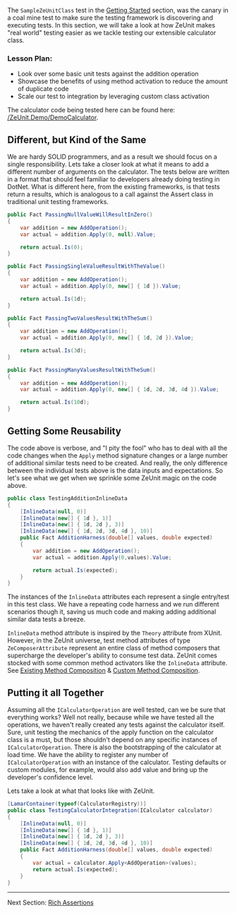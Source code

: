 The `SampleZeUnitClass` test in the [Getting Started](/) section, was the canary in a coal mine test to make sure the testing framework is discovering and executing tests.  In this section, we will take a look at how ZeUnit makes "real world" testing easier as we tackle testing our extensible calculator class. 

### Lesson Plan:

- Look over some basic unit tests against the addition operation
- Showcase the benefits of using method activation to reduce the amount of duplicate code
- Scale our test to integration by leveraging custom class activation


The calculator code being tested here can be found here: [/ZeUnit.Demo/DemoCalculator](https://github.com/bitcobblers/ZeUnit/tree/master/ZeUnit.Demo/DemoCalculator). 

## Different, but Kind of the Same

We are hardy SOLID programmers, and as a result we should focus on a single responsibility.  Lets take a closer look at what it means to add a different number of arguments on the calculator.  The tests below are written in a format that should feel familiar to developers already doing testing in DotNet.  What is different here, from the existing frameworks, is that tests return a results, which is analogous to a call against the Assert class in traditional unit testing frameworks. 

```csharp
public Fact PassingNullValueWillResultInZero()
{
    var addition = new AddOperation();
    var actual = addition.Apply(0, null).Value;

    return actual.Is(0);
}

public Fact PassingSingleValueResultWithTheValue()
{
    var addition = new AddOperation();
    var actual = addition.Apply(0, new[] { 1d }).Value;

    return actual.Is(1d);
}

public Fact PassingTwoValuesResultWithTheSum()
{
    var addition = new AddOperation();
    var actual = addition.Apply(0, new[] { 1d, 2d }).Value;

    return actual.Is(3d);
}

public Fact PassingManyValuesResultWithTheSum()
{
    var addition = new AddOperation();
    var actual = addition.Apply(0, new[] { 1d, 2d, 3d, 4d }).Value;

    return actual.Is(10d);
}
```

## Getting Some Reusability

The code above is verbose, and "I pity the fool" who has to deal with all the code changes when the `Apply` method signature changes or a large number of additional similar tests need to be created. And really, the only difference between the individual tests above is the data inputs and expectations.  So let's see what we get when we sprinkle some ZeUnit magic on the code above.

```csharp
public class TestingAdditionInlineData
{
    [InlineData(null, 0)]
    [InlineData(new[] { 1d }, 1)]
    [InlineData(new[] { 1d, 2d }, 3)]
    [InlineData(new[] { 1d, 2d, 3d, 4d }, 10)]
    public Fact AdditionHarness(double[] values, double expected)
    {
        var addition = new AddOperation();
        var actual = addition.Apply(0,values).Value;

        return actual.Is(expected);
    }
}
```

The instances of the `InlineData` attributes each represent a single entry/test in this test class.  We have a repeating code harness and we run different scenarios though it, saving us much code and making adding additional similar data tests a breeze.

`InlineData` method attribute is inspired by the `Theory` attribute from XUnit. However, in the ZeUnit universe, test method attributes of type `ZeComposerAttribute` represent an entire class of method composers that supercharge the developer's ability to consume test data.  ZeUnit comes stocked with some common method activators like the `InlineData` attribute.  See [Existing Method Composition](/docs/Existing-Method-Composition.html) & [Custom Method Composition](/docs/Custom-Method-Composition.html).

## Putting it all Together

Assuming all the `ICalculatorOperation` are well tested, can we be sure that everything works?  Well not really, because while we have tested all the operations, we haven't really created any tests against the calculator itself.   Sure, unit testing the mechanics of the apply function on the calculator class is a must, but those shouldn't depend on any specific instances of `ICalculatorOperation`.  There is also the bootstrapping of the calculator at load time.  We have the ability to register any number of `ICalculatorOperation` with an instance of the calculator.  Testing defaults or custom modules, for example, would also add value and bring up the developer's confidence level.

Lets take a look at what that looks like with ZeUnit.

```csharp
[LamarContainer(typeof(CalculatorRegistry))]
public class TestingCalculatorIntegration(ICalculator calculator)
{
    [InlineData(null, 0)]
    [InlineData(new[] { 1d }, 1)]
    [InlineData(new[] { 1d, 2d }, 3)]
    [InlineData(new[] { 1d, 2d, 3d, 4d }, 10)]
    public Fact AdditionHarness(double[] values, double expected)
    {            
        var actual = calculator.Apply<AddOperation>(values);
        return actual.Is(expected);
    }
}
```
---

Next Section: [Rich Assertions](/docs/facts-and-assertions/)